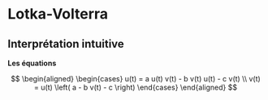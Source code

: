 # Lotka-Volterra
## Interprétation intuitive

**Les équations**

$$ 
\begin{aligned}
    \begin{cases}
        u(t) = a u(t) v(t) - b v(t) u(t) - c v(t) \\
        v(t) = u(t) \left( a - b v(t) - c \right)
    \end{cases}
\end{aligned}
$$
